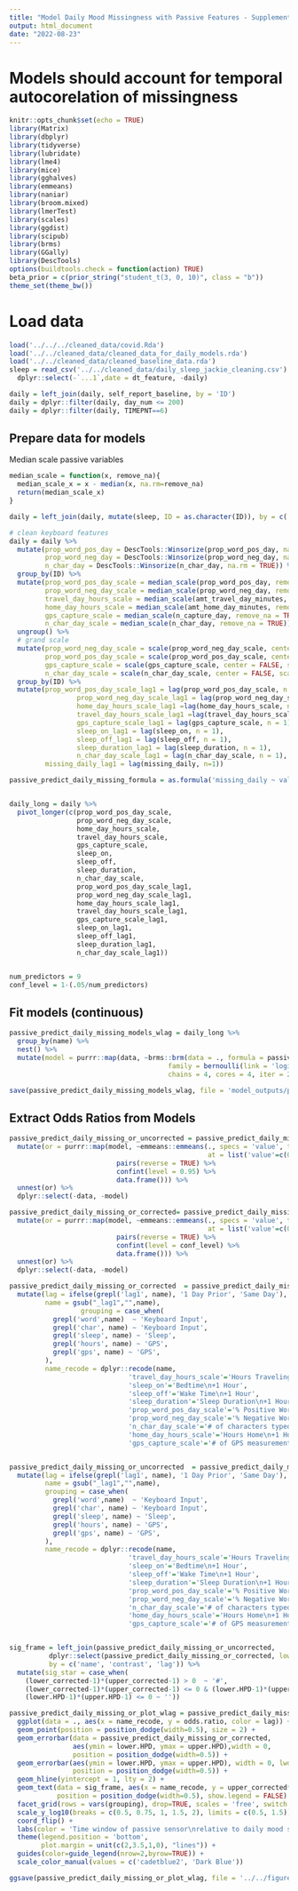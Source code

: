 ```yaml
---
title: "Model Daily Mood Missingness with Passive Features - Supplemental Analyses with included 1-day/1-week lagged missing data indicator"
output: html_document
date: "2022-08-23"
---
```


# Models should account for temporal autocorelation of missingness

```r
knitr::opts_chunk$set(echo = TRUE)
library(Matrix)
library(dbplyr)
library(tidyverse)
library(lubridate)
library(lme4)
library(mice)
library(gghalves)
library(emmeans)
library(naniar)
library(broom.mixed)
library(lmerTest)
library(scales)
library(ggdist)
library(scipub)
library(brms)
library(GGally)
library(DescTools)
options(buildtools.check = function(action) TRUE)
beta_prior = c(prior_string("student_t(3, 0, 10)", class = "b"))
theme_set(theme_bw())
```

# Load data

```r
load('../../../cleaned_data/covid.Rda')
load('../../cleaned_data/cleaned_data_for_daily_models.rda')
load('../../cleaned_data/cleaned_baseline_data.rda')
sleep = read_csv('../../cleaned_data/daily_sleep_jackie_cleaning.csv') %>%
  dplyr::select(-`...1`,date = dt_feature, -daily)

daily = left_join(daily, self_report_baseline, by = 'ID')
daily = dplyr::filter(daily, day_num <= 200)
daily = dplyr::filter(daily, TIMEPNT==6)
```

## Prepare data for models 

Median scale passive variables
```r
median_scale = function(x, remove_na){
  median_scale_x = x - median(x, na.rm=remove_na)
  return(median_scale_x)
}

daily = left_join(daily, mutate(sleep, ID = as.character(ID)), by = c('ID', 'date')) 

# clean keyboard features
daily = daily %>%
  mutate(prop_word_pos_day = DescTools::Winsorize(prop_word_pos_day, na.rm = TRUE),
         prop_word_neg_day = DescTools::Winsorize(prop_word_neg_day, na.rm = TRUE),
         n_char_day = DescTools::Winsorize(n_char_day, na.rm = TRUE)) %>%
  group_by(ID) %>%
  mutate(prop_word_pos_day_scale = median_scale(prop_word_pos_day, remove_na = TRUE),
         prop_word_neg_day_scale = median_scale(prop_word_neg_day, remove_na = TRUE),
         travel_day_hours_scale = median_scale(amt_travel_day_minutes, remove_na=TRUE)/60,
         home_day_hours_scale = median_scale(amt_home_day_minutes, remove_na=TRUE)/60,
         gps_capture_scale = median_scale(n_capture_day, remove_na = TRUE),
         n_char_day_scale = median_scale(n_char_day, remove_na = TRUE)) %>%
  ungroup() %>%
  # grand scale
  mutate(prop_word_neg_day_scale = scale(prop_word_neg_day_scale, center = FALSE, scale = TRUE),
         prop_word_pos_day_scale = scale(prop_word_pos_day_scale, center = FALSE, scale = TRUE),
         gps_capture_scale = scale(gps_capture_scale, center = FALSE, scale = TRUE),
         n_char_day_scale = scale(n_char_day_scale, center = FALSE, scale = TRUE)) %>%
  group_by(ID) %>%
  mutate(prop_word_pos_day_scale_lag1 = lag(prop_word_pos_day_scale, n = 1),
                 prop_word_neg_day_scale_lag1 = lag(prop_word_neg_day_scale, n = 1),
                 home_day_hours_scale_lag1 =lag(home_day_hours_scale, n = 1),
                 travel_day_hours_scale_lag1 =lag(travel_day_hours_scale, n = 1),
                 gps_capture_scale_lag1 = lag(gps_capture_scale, n = 1),
                 sleep_on_lag1 = lag(sleep_on, n = 1),
                 sleep_off_lag1 = lag(sleep_off, n = 1),
                 sleep_duration_lag1 = lag(sleep_duration, n = 1),
                 n_char_day_scale_lag1 = lag(n_char_day_scale, n = 1),
         missing_daily_lag1 = lag(missing_daily, n=1))
```


```r
passive_predict_daily_missing_formula = as.formula('missing_daily ~ value + missing_daily_lag1 + weekend + summerbreak + personal_time_z + (value|ID)')


daily_long = daily %>%
  pivot_longer(c(prop_word_pos_day_scale,
                 prop_word_neg_day_scale,
                 home_day_hours_scale,
                 travel_day_hours_scale,
                 gps_capture_scale,
                 sleep_on,
                 sleep_off,
                 sleep_duration,
                 n_char_day_scale,
                 prop_word_pos_day_scale_lag1,
                 prop_word_neg_day_scale_lag1,
                 home_day_hours_scale_lag1,
                 travel_day_hours_scale_lag1,
                 gps_capture_scale_lag1,
                 sleep_on_lag1,
                 sleep_off_lag1,
                 sleep_duration_lag1,
                 n_char_day_scale_lag1))


num_predictors = 9
conf_level = 1-(.05/num_predictors)
```

## Fit models (continuous)
```r
passive_predict_daily_missing_models_wlag = daily_long %>%
  group_by(name) %>%
  nest() %>%
  mutate(model = purrr::map(data, ~brms::brm(data = ., formula = passive_predict_daily_missing_formula,
                                        family = bernoulli(link = 'logit'),
                                        chains = 4, cores = 4, iter = 2000, seed = 11291993, prior = beta_prior)))

save(passive_predict_daily_missing_models_wlag, file = 'model_outputs/passive_predict_daily_missingness_brm_wlag.rda')
```

## Extract Odds Ratios from Models

```r
passive_predict_daily_missing_or_uncorrected = passive_predict_daily_missing_models_wlag %>%
  mutate(or = purrr::map(model, ~emmeans::emmeans(., specs = 'value', type = 'response',
                                                  at = list('value'=c(0,1))) %>%
                           pairs(reverse = TRUE) %>%
                           confint(level = 0.95) %>%
                           data.frame())) %>%
  unnest(or) %>%
  dplyr::select(-data, -model)

passive_predict_daily_missing_or_corrected= passive_predict_daily_missing_models_wlag %>%
  mutate(or = purrr::map(model, ~emmeans::emmeans(., specs = 'value', type = 'response',
                                                  at = list('value'=c(0,1))) %>%
                           pairs(reverse = TRUE) %>%
                           confint(level = conf_level) %>%
                           data.frame())) %>%
  unnest(or) %>%
  dplyr::select(-data, -model)

passive_predict_daily_missing_or_corrected  = passive_predict_daily_missing_or_corrected %>%
  mutate(lag = ifelse(grepl('lag1', name), '1 Day Prior', 'Same Day'),
         name = gsub("_lag1","",name),
                  grouping = case_when(
           grepl('word',name)  ~ 'Keyboard Input',
           grepl('char', name) ~ 'Keyboard Input',
           grepl('sleep', name) ~ 'Sleep',
           grepl('hours', name) ~ 'GPS',
           grepl('gps', name) ~ 'GPS',
         ),
         name_recode = dplyr::recode(name,
                              'travel_day_hours_scale'='Hours Traveling\n+1 Hour',
                              'sleep_on'='Bedtime\n+1 Hour',
                              'sleep_off'='Wake Time\n+1 Hour',
                              'sleep_duration'='Sleep Duration\n+1 Hour',
                              'prop_word_pos_day_scale'='% Positive Words\n+1SD',
                              'prop_word_neg_day_scale'='% Negative Words\n+1SD',
                              'n_char_day_scale'='# of characters typed\n+1SD',
                              'home_day_hours_scale'='Hours Home\n+1 Hour',
                              'gps_capture_scale'='# of GPS measurements\n+1SD'))


passive_predict_daily_missing_or_uncorrected  = passive_predict_daily_missing_or_uncorrected %>%
  mutate(lag = ifelse(grepl('lag1', name), '1 Day Prior', 'Same Day'),
         name = gsub("_lag1","",name),
         grouping = case_when(
           grepl('word',name)  ~ 'Keyboard Input',
           grepl('char', name) ~ 'Keyboard Input',
           grepl('sleep', name) ~ 'Sleep',
           grepl('hours', name) ~ 'GPS',
           grepl('gps', name) ~ 'GPS',
         ),
         name_recode = dplyr::recode(name,
                              'travel_day_hours_scale'='Hours Traveling\n+1 Hour',
                              'sleep_on'='Bedtime\n+1 Hour',
                              'sleep_off'='Wake Time\n+1 Hour',
                              'sleep_duration'='Sleep Duration\n+1 Hour',
                              'prop_word_pos_day_scale'='% Positive Words\n+1SD',
                              'prop_word_neg_day_scale'='% Negative Words\n+1SD',
                              'n_char_day_scale'='# of characters typed\n+1SD',
                              'home_day_hours_scale'='Hours Home\n+1 Hour',
                              'gps_capture_scale'='# of GPS measurements\n+1SD'))


sig_frame = left_join(passive_predict_daily_missing_or_uncorrected,
          dplyr::select(passive_predict_daily_missing_or_corrected, lower_corrected = lower.HPD, upper_corrected = upper.HPD, name, contrast, lag),
          by = c('name', 'contrast', 'lag')) %>%
  mutate(sig_star = case_when(
    (lower_corrected-1)*(upper_corrected-1) > 0  ~ '#',
    (lower_corrected-1)*(upper_corrected-1) <= 0 & (lower.HPD-1)*(upper.HPD-1) > 0 ~ '+',
    (lower.HPD-1)*(upper.HPD-1) <= 0 ~ ''))

passive_predict_daily_missing_or_plot_wlag = passive_predict_daily_missing_or_uncorrected %>%
  ggplot(data = ., aes(x = name_recode, y = odds.ratio, color = lag)) +
  geom_point(position = position_dodge(width=0.5), size = 2) +
  geom_errorbar(data = passive_predict_daily_missing_or_corrected,
                aes(ymin = lower.HPD, ymax = upper.HPD),width = 0,
                position = position_dodge(width=0.5)) +
  geom_errorbar(aes(ymin = lower.HPD, ymax = upper.HPD), width = 0, lwd = 1,
                position = position_dodge(width=0.5)) +
  geom_hline(yintercept = 1, lty = 2) +
  geom_text(data = sig_frame, aes(x = name_recode, y = upper_corrected*1.05, label = sig_star, color = lag),
            position = position_dodge(width=0.5), show.legend = FALSE) +
  facet_grid(rows = vars(grouping), drop=TRUE, scales = 'free', switch = 'both') +
  scale_y_log10(breaks = c(0.5, 0.75, 1, 1.5, 2), limits = c(0.5, 1.5)) +
  coord_flip() +
  labs(color = 'Time window of passive sensor\nrelative to daily mood survey', x = NULL, y = 'Association with missing daily mood\nAdjusted Odds Ratio') +
  theme(legend.position = 'bottom',
        plot.margin = unit(c(2,3.5,1,0), "lines")) +
  guides(color=guide_legend(nrow=2,byrow=TRUE)) +
  scale_color_manual(values = c('cadetblue2', 'Dark Blue'))

ggsave(passive_predict_daily_missing_or_plot_wlag, file = '../../figures/supplement/missing_daily_proximal_passive_wlag.png', height=8, width = 5)
```



